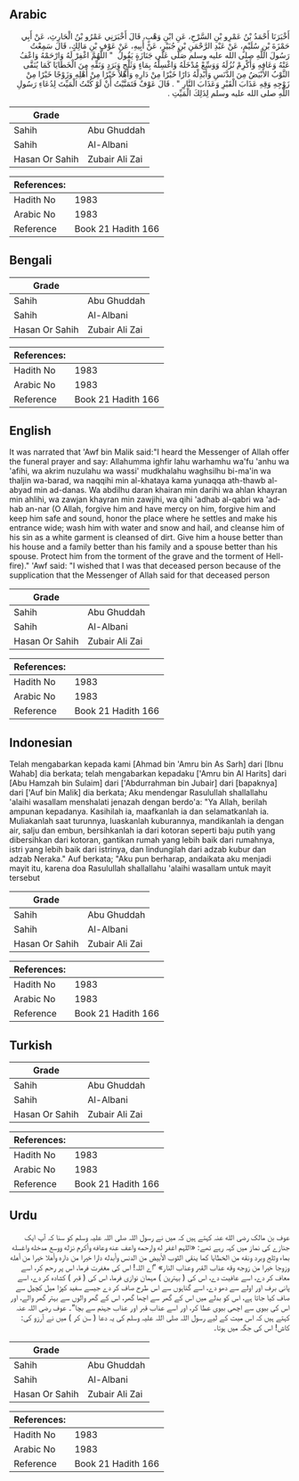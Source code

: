 ## Arabic


<div dir="rtl" lang="ar" style={{fontSize:'larger',backgroundColor:'#f8f9fa',padding:20}}>
أَخْبَرَنَا أَحْمَدُ بْنُ عَمْرِو بْنِ السَّرْحِ، عَنِ ابْنِ وَهْبٍ، قَالَ أَخْبَرَنِي عَمْرُو بْنُ الْحَارِثِ، عَنْ أَبِي حَمْزَةَ بْنِ سُلَيْمٍ، عَنْ عَبْدِ الرَّحْمَنِ بْنِ جُبَيْرٍ، عَنْ أَبِيهِ، عَنْ عَوْفِ بْنِ مَالِكٍ، قَالَ سَمِعْتُ رَسُولَ اللَّهِ صلى الله عليه وسلم صَلَّى عَلَى جَنَازَةٍ يَقُولُ ‏ "‏ اللَّهُمَّ اغْفِرْ لَهُ وَارْحَمْهُ وَاعْفُ عَنْهُ وَعَافِهِ وَأَكْرِمْ نُزُلَهُ وَوَسِّعْ مُدْخَلَهُ وَاغْسِلْهُ بِمَاءٍ وَثَلْجٍ وَبَرَدٍ وَنَقِّهِ مِنَ الْخَطَايَا كَمَا يُنَقَّى الثَّوْبُ الأَبْيَضُ مِنَ الدَّنَسِ وَأَبْدِلْهُ دَارًا خَيْرًا مِنْ دَارِهِ وَأَهْلاً خَيْرًا مِنْ أَهْلِهِ وَزَوْجًا خَيْرًا مِنْ زَوْجِهِ وَقِهِ عَذَابَ الْقَبْرِ وَعَذَابَ النَّارِ ‏"‏ ‏.‏ قَالَ عَوْفٌ فَتَمَنَّيْتُ أَنْ لَوْ كُنْتُ الْمَيِّتَ لِدُعَاءِ رَسُولِ اللَّهِ صلى الله عليه وسلم لِذَلِكَ الْمَيِّتِ ‏.‏
</div>
<div style={{backgroundColor:'#f8f9fa',padding:20, marginBottom: 10}}><table> <thead> <tr> <th>Grade</th> <th></th> </tr> </thead> <tbody> <tr><td>Sahih</td><td>Abu Ghuddah</td></tr><tr><td>Sahih</td><td>Al-Albani</td></tr><tr><td>Hasan Or Sahih</td><td>Zubair Ali Zai</td></tr></tbody></table><table> <thead> <tr> <th>References:</th> <th></th> </tr> </thead> <tbody><tr><td>Hadith No</td><td>1983</td></tr><tr><td>Arabic No</td><td>1983</td></tr><tr><td>Reference</td><td>Book 21 Hadith 166</td></tr></tbody></table></div>

## Bengali


<div dir="ltr" lang="bn" style={{fontSize:'larger',backgroundColor:'#f8f9fa',padding:20}}>

</div>
<div style={{backgroundColor:'#f8f9fa',padding:20, marginBottom: 10}}><table> <thead> <tr> <th>Grade</th> <th></th> </tr> </thead> <tbody> <tr><td>Sahih</td><td>Abu Ghuddah</td></tr><tr><td>Sahih</td><td>Al-Albani</td></tr><tr><td>Hasan Or Sahih</td><td>Zubair Ali Zai</td></tr></tbody></table><table> <thead> <tr> <th>References:</th> <th></th> </tr> </thead> <tbody><tr><td>Hadith No</td><td>1983</td></tr><tr><td>Arabic No</td><td>1983</td></tr><tr><td>Reference</td><td>Book 21 Hadith 166</td></tr></tbody></table></div>

## English


<div dir="ltr" lang="en" style={{fontSize:'larger',backgroundColor:'#f8f9fa',padding:20}}>
It was narrated that 'Awf bin Malik said:"I heard the Messenger of Allah offer the funeral prayer and say: Allahumma ighfir lahu warhamhu wa'fu 'anhu wa 'afihi, wa akrim nuzulahu wa wassi' mudkhalahu waghsilhu bi-ma'in wa thaljin wa-barad, wa naqqihi min al-khataya kama yunaqqa ath-thawb al-abyad min ad-danas. Wa abdilhu daran khairan min darihi wa ahlan khayran min ahlihi, wa zawjan khayran min zawjihi, wa qihi 'adhab al-qabri wa 'adhab an-nar (O Allah, forgive him and have mercy on him, forgive him and keep him safe and sound, honor the place where he settles and make his entrance wide; wash him with water and snow and hail, and cleanse him of his sin as a white garment is cleansed of dirt. Give him a house better than his house and a family better than his family and a spouse better than his spouse. Protect him from the torment of the grave and the torment of Hell-fire)." 'Awf said: "I wished that I was that deceased person because of the supplication that the Messenger of Allah said for that deceased person
</div>
<div style={{backgroundColor:'#f8f9fa',padding:20, marginBottom: 10}}><table> <thead> <tr> <th>Grade</th> <th></th> </tr> </thead> <tbody> <tr><td>Sahih</td><td>Abu Ghuddah</td></tr><tr><td>Sahih</td><td>Al-Albani</td></tr><tr><td>Hasan Or Sahih</td><td>Zubair Ali Zai</td></tr></tbody></table><table> <thead> <tr> <th>References:</th> <th></th> </tr> </thead> <tbody><tr><td>Hadith No</td><td>1983</td></tr><tr><td>Arabic No</td><td>1983</td></tr><tr><td>Reference</td><td>Book 21 Hadith 166</td></tr></tbody></table></div>

## Indonesian


<div dir="ltr" lang="id" style={{fontSize:'larger',backgroundColor:'#f8f9fa',padding:20}}>
Telah mengabarkan kepada kami [Ahmad bin 'Amru bin As Sarh] dari [Ibnu Wahab] dia berkata; telah mengabarkan kepadaku ['Amru bin Al Harits] dari [Abu Hamzah bin Sulaim] dari ['Abdurrahman bin Jubair] dari [bapaknya] dari ['Auf bin Malik] dia berkata; Aku mendengar Rasulullah shallallahu 'alaihi wasallam menshalati jenazah dengan berdo'a: "Ya Allah, berilah ampunan kepadanya. Kasihilah ia, maafkanlah ia dan selamatkanlah ia. Muliakanlah saat turunnya, luaskanlah kuburannya, mandikanlah ia dengan air, salju dan embun, bersihkanlah ia dari kotoran seperti baju putih yang dibersihkan dari kotoran, gantikan rumah yang lebih baik dari rumahnya, istri yang lebih baik dari istrinya, dan lindungilah dari adzab kubur dan adzab Neraka." Auf berkata; "Aku pun berharap, andaikata aku menjadi mayit itu, karena doa Rasulullah shallallahu 'alaihi wasallam untuk mayit tersebut
</div>
<div style={{backgroundColor:'#f8f9fa',padding:20, marginBottom: 10}}><table> <thead> <tr> <th>Grade</th> <th></th> </tr> </thead> <tbody> <tr><td>Sahih</td><td>Abu Ghuddah</td></tr><tr><td>Sahih</td><td>Al-Albani</td></tr><tr><td>Hasan Or Sahih</td><td>Zubair Ali Zai</td></tr></tbody></table><table> <thead> <tr> <th>References:</th> <th></th> </tr> </thead> <tbody><tr><td>Hadith No</td><td>1983</td></tr><tr><td>Arabic No</td><td>1983</td></tr><tr><td>Reference</td><td>Book 21 Hadith 166</td></tr></tbody></table></div>

## Turkish


<div dir="ltr" lang="tr" style={{fontSize:'larger',backgroundColor:'#f8f9fa',padding:20}}>

</div>
<div style={{backgroundColor:'#f8f9fa',padding:20, marginBottom: 10}}><table> <thead> <tr> <th>Grade</th> <th></th> </tr> </thead> <tbody> <tr><td>Sahih</td><td>Abu Ghuddah</td></tr><tr><td>Sahih</td><td>Al-Albani</td></tr><tr><td>Hasan Or Sahih</td><td>Zubair Ali Zai</td></tr></tbody></table><table> <thead> <tr> <th>References:</th> <th></th> </tr> </thead> <tbody><tr><td>Hadith No</td><td>1983</td></tr><tr><td>Arabic No</td><td>1983</td></tr><tr><td>Reference</td><td>Book 21 Hadith 166</td></tr></tbody></table></div>

## Urdu


<div dir="rtl" lang="ur" style={{fontSize:'larger',backgroundColor:'#f8f9fa',padding:20}}>
عوف بن مالک رضی الله عنہ کہتے ہیں کہ میں نے رسول اللہ صلی اللہ علیہ وسلم کو سنا کہ آپ ایک جنازے کی نماز میں کہہ رہے تھے: «اللہم اغفر له وارحمه واعف عنه وعافه وأكرم نزله ووسع مدخله واغسله بماء وثلج وبرد ونقه من الخطايا كما ينقى الثوب الأبيض من الدنس وأبدله دارا خيرا من داره وأهلا خيرا من أهله وزوجا خيرا من زوجه وقه عذاب القبر وعذاب النار» ”اے اللہ! اس کی مغفرت فرما، اس پر رحم کر، اسے معاف کر دے، اسے عافیت دے، اس کی ( بہترین ) مہمان نوازی فرما، اس کی ( قبر ) کشادہ کر دے، اسے پانی برف اور اولے سے دھو دے، اسے گناہوں سے اس طرح صاف کر دے جیسے سفید کپڑا میل کچیل سے صاف کیا جاتا ہے، اس کو بدلے میں اس کے گھر سے اچھا گھر، اس کے گھر والوں سے بہتر گھر والے، اور اس کی بیوی سے اچھی بیوی عطا کر، اور اسے عذاب قبر اور عذاب جہنم سے بچا“۔ عوف رضی اللہ عنہ کہتے ہیں کہ اس میت کے لیے رسول اللہ صلی اللہ علیہ وسلم کی یہ دعا ( سن کر ) میں نے آرزو کی: کاش! اس کی جگہ میں ہوتا۔
</div>
<div style={{backgroundColor:'#f8f9fa',padding:20, marginBottom: 10}}><table> <thead> <tr> <th>Grade</th> <th></th> </tr> </thead> <tbody> <tr><td>Sahih</td><td>Abu Ghuddah</td></tr><tr><td>Sahih</td><td>Al-Albani</td></tr><tr><td>Hasan Or Sahih</td><td>Zubair Ali Zai</td></tr></tbody></table><table> <thead> <tr> <th>References:</th> <th></th> </tr> </thead> <tbody><tr><td>Hadith No</td><td>1983</td></tr><tr><td>Arabic No</td><td>1983</td></tr><tr><td>Reference</td><td>Book 21 Hadith 166</td></tr></tbody></table></div>